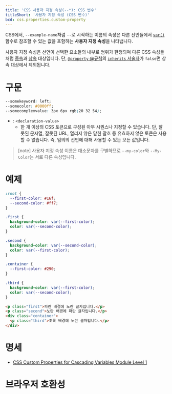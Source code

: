 ```yaml
---
title: 'CSS 사용자 지정 속성(--*): CSS 변수'
titleShort: '사용자 지정 속성 (CSS 변수)'
bcd: css.properties.custom-property
---
```


CSS에서, `--example-name`처럼 `--`로 시작하는 이름의 속성은 다른 선언들에서 [`var()`] 함수로 참조할 수 있는 값을 포함하는 **사용자 지정 속성**을 나타냅니다.

사용자 지정 속성은 선언이 선택한 요소들의 내부로 범위가 한정되며 다른 CSS 속성들처럼 [종속](https://developer.mozilla.org/en-US/docs/Web/CSS/Cascade)과 [상속](https://developer.mozilla.org/en-US/docs/Web/CSS/Inheritance) 대상입니다. 단, [`@property` @규칙](https://developer.mozilla.org/en-US/docs/Web/CSS/@property)의 [`inherits` 서술자](https://developer.mozilla.org/en-US/docs/Web/CSS/@property/inherits)가 `false`면 상속 대상에서 제외됩니다.

# 구문

```css
--somekeyword: left;
--somecolor: #0000ff;
--somecomplexvalue: 3px 6px rgb(20 32 54);
```

- : `<declaration-value>`
  - 한 개 이상의 CSS 토큰으로 구성된 아무 시퀀스나 지정할 수 있습니다. 단, 잘못된 문자열, 잘못된 URL, 열리지 않은 닫힌 괄호 등 유효하지 않은 토큰은 사용할 수 없습니다. 즉, 임의의 선언에 대해 사용할 수 있는 모든 값입니다.

> [note] 사용자 지정 속성 이름은 대소문자를 구별하므로 `--my-color`와 `--My-Color`는 서로 다른 속성입니다.

# 예제

```css hidden name=example
:root {
  --first-color: #16f;
  --second-color: #ff7;
}

.first {
  background-color: var(--first-color);
  color: var(--second-color);
}

.second {
  background-color: var(--second-color);
  color: var(--first-color);
}

.container {
  --first-color: #290;
}

.third {
  background-color: var(--first-color);
  color: var(--second-color);
}
```

```html hidden name=example
<p class="first">파란 배경에 노란 글자입니다.</p>
<p class="second">노란 배경에 파란 글자입니다.</p>
<div class="container">
  <p class="third">초록 배경에 노란 글자입니다.</p>
</div>
```

<LiveExample name="example" height={160} />

# 명세

- [CSS Custom Properties for Cascading Variables Module Level 1](https://drafts.csswg.org/css-variables/#defining-variables)

# 브라우저 호환성

<BrowserCompat data={props.bcd} />

[`var()`]: https://developer.mozilla.org/en-US/docs/Web/CSS/var
